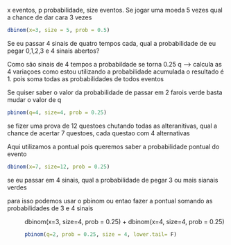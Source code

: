 x eventos, p probabilidade, size eventos.
Se jogar uma moeda 5 vezes qual a chance de dar cara 3 vezes
```r
dbinom(x=3, size = 5, prob = 0.5)
```
Se eu passar 4 sinais de quatro tempos cada, qual a probabilidade de eu pegar 0,1,2,3 e 4 sinais abertos?

Como são sinais de 4 tempos a probabildade se torna 0.25
q --> calcula as 4 variaçoes
como estou utilizando a probabilidade acumulada o resultado é 1. pois soma todas as probabilidades de todos eventos

Se quiser saber o valor da probabilidade de passar em 2 farois verde basta mudar o valor de q
```r
pbinom(q=4, size=4, prob = 0.25)
```
se fizer uma prova de 12 questoes chutando todas as alteranitivas, qual a chance de acertar 7 questoes, cada questao com 4 alternativas

Aqui utilizamos a pontual pois queremos saber a probabilidade pontual do evento
```r
dbinom(x=7, size=12, prob = 0.25)
```
se eu passar em 4 sinais, qual a probabilidade de pegar 3 ou mais sianais verdes

para isso podemos usar o pbinom ou entao fazer a pontual somando as probabilidades de 3 e 4 sinais
: dbinom(x=3, size=4, prob = 0.25) + dbinom(x=4, size=4, prob = 0.25)
```r
pbinom(q=2, prob = 0.25, size = 4, lower.tail= F)
```